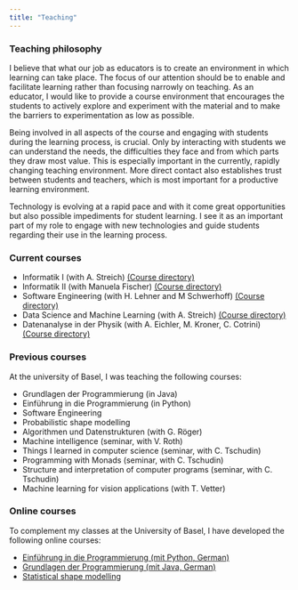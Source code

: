 ```yaml
---
title: "Teaching"
---
```


### Teaching philosophy

I believe that what our job as educators is to create an environment in which 
learning can take place. The focus of our attention should be to enable and facilitate learning
rather than focusing narrowly on teaching. As an educator, I would like to provide a course environment that encourages the students to actively explore and experiment with the material and to make the 
barriers to experimentation as low as possible. 

Being involved in all aspects of the course and engaging with students during the learning process, is crucial. Only by interacting with students we can understand the needs, the difficulties 
they face and from which parts they draw most value. This is especially important in the currently, rapidly changing
teaching environment. More direct contact also establishes trust between students and teachers, which 
is most important for a productive learning environment. 

Technology is evolving at a rapid pace and with it come great opportunities but also possible impediments for student learning. I see it as an important part of my role to engage with new technologies and guide students regarding their use in the learning process. 


### Current courses

- Informatik I (with A. Streich) [(Course directory)](https://www.vvz.ethz.ch/Vorlesungsverzeichnis/lerneinheit.view?lerneinheitId=182735&semkez=2024W&ansicht=LEHRVERANSTALTUNGEN&lang=de)
- Informatik II (with Manuela Fischer) [(Course directory)](https://www.vvz.ethz.ch/Vorlesungsverzeichnis/lerneinheit.view?lerneinheitId=188270&semkez=2025S&ansicht=LEHRVERANSTALTUNGEN&lang=de)
- Software Engineering (with H. Lehner and M Schwerhoff) [(Course directory)](https://www.vvz.ethz.ch/Vorlesungsverzeichnis/lerneinheit.view?lerneinheitId=181757&semkez=2024W&ansicht=LEHRVERANSTALTUNGEN&lang=de)
- Data Science and Machine Learning (with A. Streich) [(Course directory)](https://www.vvz.ethz.ch/Vorlesungsverzeichnis/lerneinheit.view?lerneinheitId=190199&semkez=2025S&ansicht=LEHRVERANSTALTUNGEN&lang=de)
- Datenanalyse in der Physik (with A. Eichler, M. Kroner, C. Cotrini) [(Course directory)](https://www.vvz.ethz.ch/Vorlesungsverzeichnis/lerneinheit.view?lerneinheitId=178564&semkez=2024S&ansicht=LEHRVERANSTALTUNGEN&lang=de)

### Previous courses

At the university of Basel, I was teaching the following courses:

- Grundlagen der Programmierung (in Java)
- Einführung in die Programmierung (in Python)
- Software Engineering
- Probabilistic shape modelling
- Algorithmen und Datenstrukturen (with G. Röger)
- Machine intelligence (seminar, with V. Roth)
- Things I learned in computer science (seminar, with C. Tschudin)
- Programming with Monads (seminar, with C. Tschudin)
- Structure and interpretation of computer programs (seminar, with C. Tschudin)
- Machine learning for vision applications (with T. Vetter)

### Online courses 

To complement my classes at the University of Basel, I have developed the following online courses:

- [Einführung in die Programmierung (mit Python, German)](https://dmi-programming.dmi.unibas.ch/eidp/)
- [Grundlagen der Programmierung (mit Java, German)](https://dmi-programming.dmi.unibas.ch/gdp/)
- [Statistical shape modelling](https://shapemodelling.cs.unibas.ch/ssm-course/)

